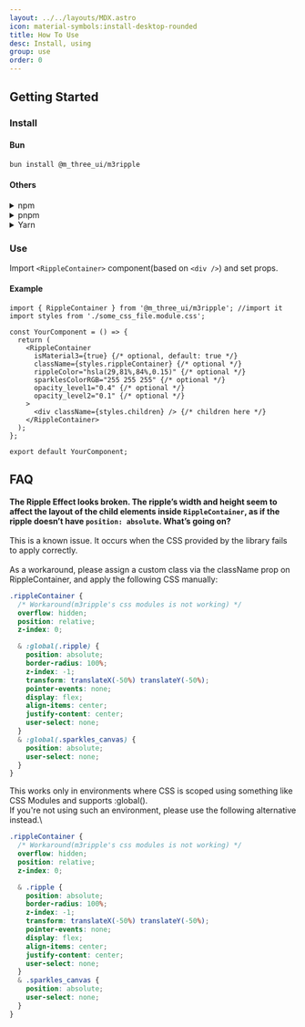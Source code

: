 ```yaml
---
layout: ../../layouts/MDX.astro
icon: material-symbols:install-desktop-rounded
title: How To Use
desc: Install, using
group: use
order: 0
---
```


## Getting Started
### Install
#### Bun
```bash
bun install @m_three_ui/m3ripple
```
#### Others
<details>
  <summary><RippleContainer className="rcon" client:visible>npm</RippleContainer></summary>
  <pre>npm i @m_three_ui/m3ripple</pre>
</details>
<details>
  <summary><RippleContainer className="rcon" client:visible>pnpm</RippleContainer></summary>
  <pre>pnpm add @m_three_ui/m3ripple</pre>
</details>
<details>
  <summary><RippleContainer className="rcon" client:visible>Yarn</RippleContainer></summary>
  <pre>yarn add @m_three_ui/m3ripple</pre>
</details>

### Use
Import `<RippleContainer>` component(based on `<div />`) and set props.

#### Example
```tsx
import { RippleContainer } from '@m_three_ui/m3ripple'; //import it
import styles from './some_css_file.module.css';

const YourComponent = () => {
  return (
    <RippleContainer
      isMaterial3={true} {/* optional, default: true */}
      className={styles.rippleContainer} {/* optional */}
      rippleColor="hsla(29,81%,84%,0.15)" {/* optional */}
      sparklesColorRGB="255 255 255" {/* optional */}
      opacity_level1="0.4" {/* optional */}
      opacity_level2="0.1" {/* optional */}
    >
      <div className={styles.children} /> {/* children here */}
    </RippleContainer>
  );
};

export default YourComponent;
```
## FAQ
**The Ripple Effect looks broken. The ripple’s width and height seem to affect the layout of the child elements inside `RippleContainer`, as if the ripple doesn’t have `position: absolute`. What’s going on?**\
\
This is a known issue. It occurs when the CSS provided by the library fails to apply correctly.\
\
As a workaround, please assign a custom class via the className prop on RippleContainer, and apply the following CSS manually:

```css
.rippleContainer {
  /* Workaround(m3ripple's css modules is not working) */
  overflow: hidden;
  position: relative;
  z-index: 0;

  & :global(.ripple) {
    position: absolute;
    border-radius: 100%;
    z-index: -1;
    transform: translateX(-50%) translateY(-50%);
    pointer-events: none;
    display: flex;
    align-items: center;
    justify-content: center;
    user-select: none;
  }
  & :global(.sparkles_canvas) {
    position: absolute;
    user-select: none;
  }
}
```
This works only in environments where CSS is scoped using something like CSS Modules and supports :global().\
If you're not using such an environment, please use the following alternative instead.\

```css
.rippleContainer {
  /* Workaround(m3ripple's css modules is not working) */
  overflow: hidden;
  position: relative;
  z-index: 0;

  & .ripple {
    position: absolute;
    border-radius: 100%;
    z-index: -1;
    transform: translateX(-50%) translateY(-50%);
    pointer-events: none;
    display: flex;
    align-items: center;
    justify-content: center;
    user-select: none;
  }
  & .sparkles_canvas {
    position: absolute;
    user-select: none;
  }
}
```
